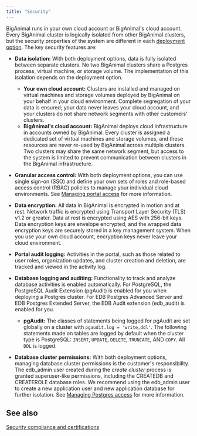 ```yaml
---
title: "Security"
---
```


BigAnimal runs in your own cloud account or BigAnimal's cloud account. Every BigAnimal cluster is logically isolated from other BigAnimal clusters, but the security properties of the system are different in each [deployment option](deployment_options). The key security features are:

-   **Data isolation:** With both deployment options, data is fully isolated between separate clusters. No two BigAnimal clusters share a Postgres process, virtual machine, or storage volume. The implementation of this isolation depends on the deployment option.
    -   **Your own cloud account:** Clusters are installed and managed on virtual machines and storage volumes deployed by BigAnimal on your behalf in your cloud environment. Complete segregation of your data is ensured; your data never leaves your cloud account, and your clusters do not share network segments with other customers' clusters.
    -   **BigAnimal's cloud account:** BigAnimal deploys cloud infrastructure in accounts owned by BigAnimal. Every cluster is assigned a dedicated set of virtual machines and storage volumes, and these resources are never re-used by BigAnimal across multiple clusters. Two clusters may share the same network segment, but access to the system is limited to prevent communication between clusters in the BigAnimal infrastructure.

-   **Granular access control:** With both deployment options, you can use single sign-on (SSO) and define your own sets of roles and role-based access control (RBAC) policies to manage your individual cloud environments. See [Managing portal access](../../administering_cluster/01_portal_access/) for more information. 

-   **Data encryption:** All data in BigAnimal is encrypted in motion and at rest. Network traffic is encrypted using Transport Layer Security (TLS) v1.2 or greater. Data at rest is encrypted using AES with 256-bit keys. Data encryption keys are envelope encrypted, and the wrapped data encryption keys are securely stored in a key management system. When you use your own cloud account, encryption keys never leave your cloud environment.

-   **Portal audit logging:** Activities in the portal, such as those related to user roles, organization updates, and cluster creation and deletion, are tracked and viewed in the activity log.  

-   **Database logging and auditing:** Functionality to track and analyze database activities is enabled automatically. For PostgreSQL, the PostgreSQL Audit Extension (pgAudit) is enabled for you when deploying a Postgres cluster. For EDB Postgres Advanced Server and EDB Postgres Extended Server, the EDB Audit extension (edb_audit) is enabled for you. 
    -   **pgAudit:** The classes of statements being logged for pgAudit are set globally on a cluster with `pgaudit.log = 'write,ddl'`. The following statements made on tables are logged by default when the cluster type is PostgreSQL: `INSERT`, `UPDATE`, `DELETE`, `TRUNCATE`, AND `COPY`. All `DDL` is logged. 

-   **Database cluster permissions:** With both deployment options, managing database cluster permissions is the customer's responsibility. The edb_admin user created during the *create cluster* process is granted superuser-like permissions, including the CREATEDB and CREATEROLE database roles. We recommend using the edb_admin user to create a new application user and new application database for further isolation. See [Managing Postgres access](../../using_cluster/01_postgres_access/) for more information.

## See also 

[Security compliance and certifications](compliance_and_certifications/)
